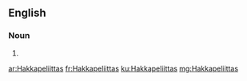 ==English==

===Noun===
{{head|en}}

# {{plural of|Hakkapeliitta}}

[[ar:Hakkapeliittas]]
[[fr:Hakkapeliittas]]
[[ku:Hakkapeliittas]]
[[mg:Hakkapeliittas]]